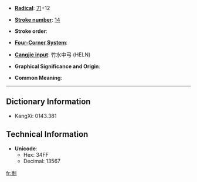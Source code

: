 * '''[[Wiktionary:Chinese radical index| Radical]]''': [[Wiktionary:Chinese radical index 刀|刀]]+12

* '''[[Wiktionary:Chinese total strokes index|Stroke number]]''': [[Wiktionary:Chinese total strokes index 14|14]]

* '''Stroke order''': 

* '''[[Wiktionary:Chinese four corner index|Four-Corner System]]''': 

* '''[[Wiktionary:Chinese Cangjie index|Cangjie input]]''': 竹水中弓 (HELN)

* '''Graphical Significance and Origin''': 

* '''Common Meaning''': 

----

== Dictionary Information ==

* KangXi: 0143.381

== Technical Information ==

* '''Unicode''':
** Hex: 34FF
** Decimal: 13567

[[fr:㓿]]